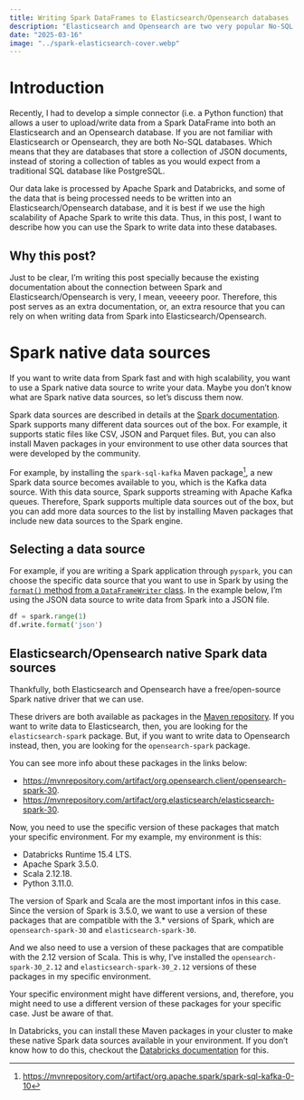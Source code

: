 ```yaml
---
title: Writing Spark DataFrames to Elasticsearch/Opensearch databases
description: "Elasticsearch and Opensearch are two very popular No-SQL databases. In this post, I want to address how can you write data from a Spark DataFrame into an Elasticsearch/Opensearch database."
date: "2025-03-16"
image: "../spark-elasticsearch-cover.webp"
---
```


# Introduction

Recently, I had to develop a simple connector (i.e. a Python function) that allows a user to upload/write
data from a Spark DataFrame into both an Elasticsearch and an Opensearch database. If you are not familiar
with Elasticsearch or Opensearch, they are both No-SQL databases. Which means that they are databases that
store a collection of JSON documents, instead of storing a collection of tables as you would expect from
a traditional SQL database like PostgreSQL.

Our data lake is processed by Apache Spark and Databricks, and some of the data that is being processed
needs to be written into an Elasticsearch/Opensearch database, and it is best if we use the high scalability
of Apache Spark to write this data. Thus, in this post, I want to describe how you can use the Spark to write data into these databases.

## Why this post?

Just to be clear, I'm writing this post specially because the existing documentation about the connection between
Spark and Elasticsearch/Opensearch is very, I mean, veeeery poor. Therefore, this post serves as
an extra documentation, or, an extra resource that you can rely on when writing data from Spark into
Elasticsearch/Opensearch.


# Spark native data sources

If you want to write data from Spark fast and with high scalability, you want to use a Spark native data source
to write your data. Maybe you don't know what are Spark native data sources, so let's discuss them now.

Spark data sources are described in details at the [Spark documentation](https://spark.apache.org/docs/3.5.3/sql-data-sources.html).
Spark supports many different data sources out of the box. For example, it supports static files like CSV, JSON and Parquet files.
But, you can also install Maven packages in your environment to use other data sources that were developed by the community.

For example, by installing the `spark-sql-kafka` Maven package[^spark-kafka], a new Spark data source becomes available to you, which is the
Kafka data source. With this data source, Spark supports streaming with Apache Kafka queues. Therefore, Spark supports multiple data
sources out of the box, but you can add more data sources to the list by installing Maven packages that include new data sources
to the Spark engine.

[^spark-kafka]: <https://mvnrepository.com/artifact/org.apache.spark/spark-sql-kafka-0-10>


## Selecting a data source

For example, if you are writing a Spark application through `pyspark`, you can choose the specific data source that
you want to use in Spark by using the
[`format()` method from a `DataFrameWriter` class](https://spark.apache.org/docs/latest/api/python/reference/pyspark.sql/api/pyspark.sql.DataFrameWriter.format.html#pyspark.sql.DataFrameWriter.format).
In the example below, I'm using the JSON data source to write data from Spark into a JSON file.

```python
df = spark.range(1)
df.write.format('json')
```



## Elasticsearch/Opensearch native Spark data sources


Thankfully, both Elasticsearch and Opensearch have a free/open-source Spark native
driver that we can use.

These drivers are both available as packages in the [Maven repository](https://mvnrepository.com/).
If you want to write data to Elasticsearch, then, you are looking for the `elasticsearch-spark` package.
But, if you want to write data to Opensearch instead, then, you are looking for the
`opensearch-spark` package.

You can see more info about these packages in the links below:

- <https://mvnrepository.com/artifact/org.opensearch.client/opensearch-spark-30>.
- <https://mvnrepository.com/artifact/org.elasticsearch/elasticsearch-spark-30>.

Now, you need to use the specific version of these packages that match your specific environment.
For my example, my environment is this:

- Databricks Runtime 15.4 LTS.
- Apache Spark 3.5.0.
- Scala 2.12.18.
- Python 3.11.0.

The version of Spark and Scala are the most important infos in this case. Since the version of Spark
is 3.5.0, we want to use a version of these packages that are compatible with the 3.* versions of Spark,
which are `opensearch-spark-30` and `elasticsearch-spark-30`.

And we also need to use a version of these packages that are compatible with the 2.12 version of Scala.
This is why, I've installed the `opensearch-spark-30_2.12` and `elasticsearch-spark-30_2.12` versions of
these packages in my specific environment.

Your specific environment might have different versions, and, therefore, you might need
to use a different version of these packages for your specific case. Just be aware of that.

In Databricks, you can install these Maven packages in your cluster to make these
native Spark data sources available in your environment. If you don't know how to do this, checkout the
[Databricks documentation](https://docs.databricks.com/aws/en/libraries/package-repositories#maven-or-spark-package)
for this.



